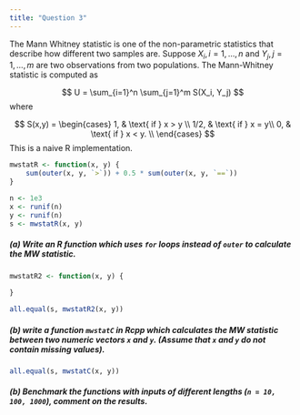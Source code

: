 ```yaml
---
title: "Question 3"
---
```


The Mann Whitney statistic is one of the non-parametric statistics that describe how different two samples are. Suppose $X_i, i=1,...,n$ and $Y_j, j=1,...,m$ are two observations from two populations. The Mann-Whitney statistic is computed as

$$
U = \sum_{i=1}^n \sum_{j=1}^m S(X_i, Y_j)
$$ where

$$
S(x,y) = \begin{cases}
1, & \text{ if } x > y \\
1/2, & \text{ if } x = y\\
0, & \text{ if } x < y. \\
\end{cases}
$$ This is a naive R implementation.

```r
mwstatR <- function(x, y) {
    sum(outer(x, y, `>`)) + 0.5 * sum(outer(x, y, `==`))
}
```

```r
n <- 1e3
x <- runif(n)
y <- runif(n)
s <- mwstatR(x, y)
```

##### (a) Write an R function which uses `for` loops instead of `outer` to calculate the MW statistic.

```r
mwstatR2 <- function(x, y) {
    
}
```

```r
all.equal(s, mwstatR2(x, y))
```

##### (b) write a function `mwstatC` in Rcpp which calculates the MW statistic between two numeric vectors `x` and `y`. (Assume that `x` and `y` do not contain missing values).

```r
all.equal(s, mwstatC(x, y))
```

##### (b) Benchmark the functions with inputs of different lengths (`n = 10, 100, 1000`), comment on the results.
